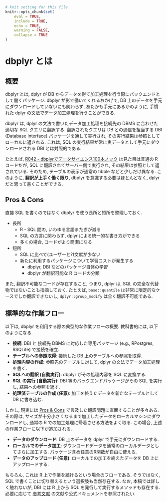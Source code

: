 ```r
# knit setting for this file
knitr::opts_chunk$set(
    eval = TRUE,
    include = TRUE,
    echo = TRUE,
    warning = FALSE,
    collapse = TRUE
)
```

# dbplyr とは {#about-dbplyr}

## 概要 {#about}

dbplyr とは, dplyr が DB からデータを得て加工処理を行う際にバックエンドとして働くパッケージ. dbplyr が影で働いてくれるおかげで, DB 上のデータを手元にダウンロードしていないにも関わらず, あたかも手元にあるかのように, 手慣れた dplyr の文法でデータ加工処理を行うことができる. 

dbplyr は, dplyr の文法で書いたデータ加工処理を接続先の DBMS に合わせた適切な SQL クエリに翻訳する.
翻訳されたクエリは DB との通信を担当する DBI (Database Interface) パッケージを通して実行され, その実行結果は参照としてローカルに返される.
これは, SQL の実行結果が常に実データとして手元にダウンロードされる DBI とは対照的である.

たとえば, [R042 - dbplyrでデータサイエンス100本ノック](https://shena4746.github.io/datascience-100knocks-preprocess-R/#r-042) は見た目は普通の R コードだが, SQL に翻訳されてサーバー側で実行され, その結果は参照として返されている. そのため, テーブルの表示が通常の tibble などと少しだけ異なる. このように, **翻訳が上手く働く限り**, dbplyr を意識する必要はほとんどなく, dplyr だと思って書くことができる.

## Pros & Cons {#pros-cons}

直接 SQL を書くのではなく dbplyr を使う長所と短所を整理しておく.

- 長所
	- R - SQL 間の, いわゆる言語またぎが減る
	- SQL の方言に関わらず, dplyr による統一的な書き方ができる
	- 多くの場合, コードがより簡潔になる
- 短所
	- SQL に比べて(ユーザーと?)文献が少ない
	- 新たに利用するパッケージについて学習コストが発生する
		- dbplyr, DBI などのパッケージ自体の学習
		- dbplyr が翻訳可能な R コードの分類

また, 翻訳不可能なコードが存在すること, つまり, dplyr は, SQL の完全な代替物ではないことも指摘しておく. たとえば, `base::quantile` は非常に限定的なケースでしか翻訳できないし, `dplyr::group_modify` は全く翻訳不可能である.

## 標準的な作業フロー {#work-flow}

以下は, dbplyr を利用する際の典型的な作業フローの概要. 教科書的には, 以下のようになる.

- **接続**: DBI と 接続先 DBMS に対応した専用パッケージ (e.g., RPostgres, RSQLite) で接続を確立.
- **テーブルへの参照取得**: 接続した DB 上のテーブルへの参照を取得.
- **処理内容の作成**: 参照先のテーブルに対して, dplyr の文法でデータ加工処理を書く.
- **SQLへの翻訳 (自動実行)**: dbplyr がその処理内容を SQL に変換する.
- **SQL の実行 (自動実行)**: DBI 等のバックエンドパッケージがその SQL を実行し, 結果への参照を返す.
- **処理済テーブルの作成 (任意)**: 加工を終えたデータを新たなテーブルとして DB に書き込む.

しかし, 現実には [Pros & Cons](#pros-cons) で言及した翻訳問題に直面することが多々ある. その際は, サイズが十分小さくなるまで加工したデータをローカルマシンにダウンロードし, 通常の R での加工処理に帰着させる方法をよく取る. この場合, 上述の作業フローに以下が追加される.

- **データのダウンロード**: DB 上のデータを dplyr で手元にダウンロードする.
- **ローカルでのデータ加工**: ダウンロードデータを通常のローカルデータとしてさらに加工する. パッケージ含め任意のR関数が自由に使える.
- **データのアップロード (任意)**: ローカルでの加工を終えたデータを DB 上にアップロードする.

もちろん, これは R 上で作業を続けるという場合のフローである. そうではなく, SQL で書くことに切り替えるという選択肢も当然存在する. なお, 本稿では詳しく触れないが, DBI には R 上から SQL を発行して実行するメソッドも存在する. 必要に応じて [参考文献](ref) の文献や公式ドキュメントを参照されたい.